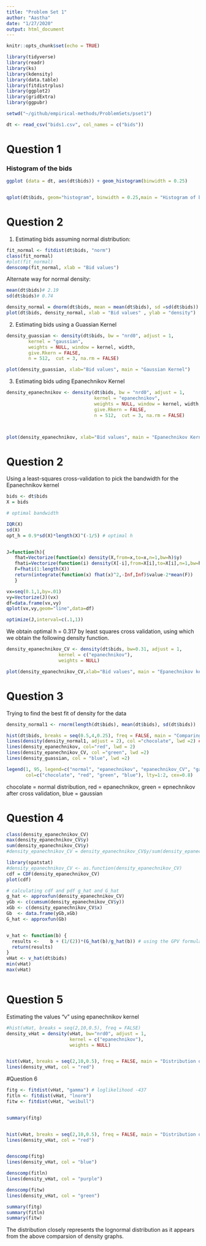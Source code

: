 ```yaml
---
title: "Problem Set 1"
author: "Aastha"
date: "1/27/2020"
output: html_document
---
```


```r
knitr::opts_chunk$set(echo = TRUE)
```



```r
library(tidyverse)
library(readr)
library(ks)
library(kdensity)
library(data.table)
library(fitdistrplus)
library(ggplot2)
library(gridExtra)
library(ggpubr)

setwd("~/github/empirical-methods/ProblemSets/pset1")

dt <- read_csv("bids1.csv", col_names = c("bids"))
```
# Question 1

### Histogram of the bids
```r
ggplot (data = dt, aes(dt$bids)) + geom_histogram(binwidth = 0.25)



```


```r
qplot(dt$bids, geom="histogram", binwidth = 0.25,main = "Histogram of bid values", xlab = "Bid values", ylab = "Frequency",  position = "center", col=I("red"), fill = I("white"))

```
# Question 2

1. Estimating bids assuming normal distribution:

```r
fit_normal <- fitdist(dt$bids, "norm")
class(fit_normal)
#plot(fit_normal)
denscomp(fit_normal, xlab = "Bid values")

```
Alternate way for normal density:

```r
mean(dt$bids)# 2.19
sd(dt$bids)# 0.74

density_normal = dnorm(dt$bids, mean = mean(dt$bids), sd =sd(dt$bids))
plot(dt$bids, density_normal, xlab = "Bid values" , ylab = "density")

```

2. Estimating bids using a Guassian Kernel


```r

density_guassian <- density(dt$bids, bw = "nrd0", adjust = 1,
        kernel = "gaussian",
        weights = NULL, window = kernel, width,
        give.Rkern = FALSE,
        n = 512,  cut = 3, na.rm = FALSE)

plot(density_guassian, xlab="Bid values", main = "Gaussian Kernel")

```



3. Estimating bids uding Epanechnikov Kernel


```r
density_epanechnikov <- density(dt$bids, bw = "nrd0", adjust = 1,
                                kernel = "epanechnikov",
                                weights = NULL, window = kernel, width,
                                give.Rkern = FALSE,
                                n = 512,  cut = 3, na.rm = FALSE)



plot(density_epanechnikov, xlab="Bid values", main = "Epanechnikov Kernel")


```


# Question 2 

Using a least-squares cross-validation to pick the bandwidth for the Epanechnikov kernel


```r
bids <- dt$bids
X = bids

# optimal bandwidth

IQR(X)
sd(X)
opt_h = 0.9*sd(X)*length(X)^(-1/5) # optimal h


J=function(h){
   fhat=Vectorize(function(x) density(X,from=x,to=x,n=1,bw=h)$y)
   fhati=Vectorize(function(i) density(X[-i],from=X[i],to=X[i],n=1,bw=h)$y)
   F=fhati(1:length(X))
   return(integrate(function(x) fhat(x)^2,-Inf,Inf)$value-2*mean(F))
   }

vx=seq(0.1,1,by=.01)
vy=Vectorize(J)(vx)
df=data.frame(vx,vy)
qplot(vx,vy,geom="line",data=df)

optimize(J,interval=c(.1,1)) 


````
We obtain optimal h = 0.317 by least squares cross validation, using which we obtain the following density function.


```r
density_epanechnikov_CV <- density(dt$bids, bw=0.31, adjust = 1, 
                   kernel = c("epanechnikov"),
                   weights = NULL)

plot(density_epanechnikov_CV,xlab="Bid values", main = "Epanechnikov kernel after cross validation" )


````

# Question 3
Trying to find the best fit of density for the data
```r

density_normal1 <- rnorm(length(dt$bids), mean(dt$bids), sd(dt$bids))

hist(dt$bids, breaks = seq(0.5,4,0.25), freq = FALSE, main = "Comparing different density functions", xlab = "Bid values")
lines(density(density_normal1, adjust = 2), col ="chocolate", lwd =2) ### some problem here
lines(density_epanechnikov, col="red", lwd = 2)
lines(density_epanechnikov_CV, col ="green", lwd =2)
lines(density_guassian, col = "blue", lwd =2)

legend(1, 95, legend=c("normal", "epanechnikov", "epanechnikov_CV", "gaussian"),
       col=c("chocolate", "red", "green", "blue"), lty=1:2, cex=0.8)

```
chocolate = normal distribution, red = epanechnikov, green = epnechnikov after cross validation, blue = gaussian

# Question 4

```r

class(density_epanechnikov_CV)
max(density_epanechnikov_CV$y)
sum(density_epanechnikov_CV$y)
#density_epanechnikov_CV = density_epanechnikov_CV$y/sum(density_epanechnikov_CV$y)

library(spatstat)
#density_epanechnikov_CV <- as.function(density_epanechnikov_CV)
cdf = CDF(density_epanechnikov_CV)
plot(cdf)

```

```r

# calculating cdf and pdf g_hat and G_hat
g_hat <- approxfun(density_epanechnikov_CV)
yGb <- c(cumsum(density_epanechnikov_CV$y))
xGb <- c(density_epanechnikov_CV$x)
Gb  <- data.frame(yGb,xGb)
G_hat <- approxfun(Gb)


v_hat <- function(b) {
  results <-    b + (1/(2))*(G_hat(b)/g_hat(b)) # using the GPV formula
  return(results)
}
vHat <- v_hat(dt$bids)
min(vHat)
max(vHat)



```

# Question 5

Estimating the values "v" using epanechnikov kernel


```r
#hist(vHat, breaks = seq(2,10,0.5), freq = FALSE)
density_vHat = density(vHat, bw="nrd0", adjust = 1, 
                       kernel = c("epanechnikov"),
                       weights = NULL)


hist(vHat, breaks = seq(2,10,0.5), freq = FALSE, main = "Distribution of bid values")
lines(density_vHat, col = "red")


```


#Question 6


```r
fitg <- fitdist(vHat, "gamma") # loglikelihood -437
fitln <- fitdist(vHat, "lnorm")
fitw <- fitdist(vHat, "weibull")


summary(fitg)


hist(vHat, breaks = seq(2,10,0.5), freq = FALSE, main = "Distribution of bid values")
lines(density_vHat, col = "red")



```

```r
denscomp(fitg)
lines(density_vHat, col = "blue")

denscomp(fitln)
lines(density_vHat, col = "purple")

denscomp(fitw)
lines(density_vHat, col = "green")


```


```r

summary(fitg)
summary(fitln)
summary(fitw)

```

The distribution closely represents the lognormal distribution as it appears from the above comparsion of density graphs. 